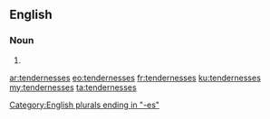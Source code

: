 ==English==

===Noun===
{{head|en|plural}}

# {{plural of|tenderness|lang=en|nocat=1}}

[[Category:English plurals ending in "-es"]]

[[ar:tendernesses]]
[[eo:tendernesses]]
[[fr:tendernesses]]
[[ku:tendernesses]]
[[my:tendernesses]]
[[ta:tendernesses]]